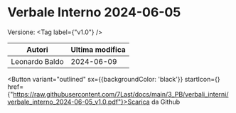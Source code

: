

# Verbale Interno 2024-06-05

Versione: <Tag label={"v1.0"} />



|    Autori    |Ultima modifica|
|--------------|---------------|
|Leonardo Baldo|   2024-06-09  |

<Button variant="outlined" sx={{backgroundColor: 'black'}} startIcon={<GithubIcon />} href={"https://raw.githubusercontent.com/7Last/docs/main/3_PB/verbali_interni/verbale_interno_2024-06-05_v1.0.pdf"}>Scarica da Github</Button>